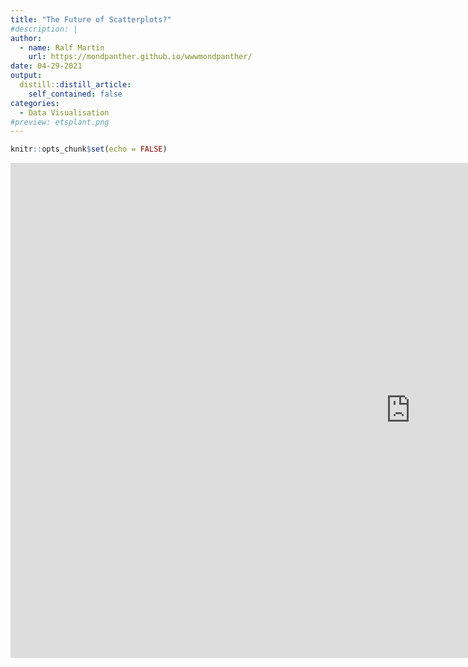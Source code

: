 ```yaml
---
title: "The Future of Scatterplots?"
#description: |
author:
  - name: Ralf Martin
    url: https://mondpanther.github.io/wwwmondpanther/
date: 04-29-2021
output:
  distill::distill_article:
    self_contained: false
categories:
  - Data Visualisation
#preview: etsplant.png    
---
```



```r
knitr::opts_chunk$set(echo = FALSE)
```

<iframe width="1280" height="792" src="https://www.youtube.com/embed/_0A8KIGh8ns" title="YouTube video player" frameborder="0" allow="accelerometer; autoplay; clipboard-write; encrypted-media; gyroscope; picture-in-picture" allowfullscreen></iframe>
